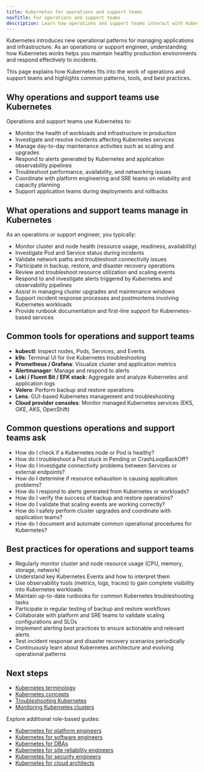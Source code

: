 ```yaml
---
title: Kubernetes for operations and support teams
navTitle: For operations and support teams
description: Learn how operations and support teams interact with Kubernetes to monitor, maintain, and troubleshoot production environments.
---
```


Kubernetes introduces new operational patterns for managing applications and infrastructure. As an operations or support engineer, understanding how Kubernetes works helps you maintain healthy production environments and respond effectively to incidents.

This page explains how Kubernetes fits into the work of operations and support teams and highlights common patterns, tools, and best practices.

## Why operations and support teams use Kubernetes

Operations and support teams use Kubernetes to:

-   Monitor the health of workloads and infrastructure in production
-   Investigate and resolve incidents affecting Kubernetes services
-   Manage day-to-day maintenance activities such as scaling and upgrades
-   Respond to alerts generated by Kubernetes and application observability pipelines
-   Troubleshoot performance, availability, and networking issues
-   Coordinate with platform engineering and SRE teams on reliability and capacity planning
-   Support application teams during deployments and rollbacks

## What operations and support teams manage in Kubernetes

As an operations or support engineer, you typically:

-   Monitor cluster and node health (resource usage, readiness, availability)
-   Investigate Pod and Service status during incidents
-   Validate network paths and troubleshoot connectivity issues
-   Participate in backup, restore, and disaster recovery operations
-   Review and troubleshoot resource utilization and scaling events
-   Respond to and investigate alerts triggered by Kubernetes and observability pipelines
-   Assist in managing cluster upgrades and maintenance windows
-   Support incident response processes and postmortems involving Kubernetes workloads
-   Provide runbook documentation and first-line support for Kubernetes-based services

## Common tools for operations and support teams

-   **kubectl**: Inspect nodes, Pods, Services, and Events
-   **k9s**: Terminal UI for live Kubernetes troubleshooting
-   **Prometheus / Grafana**: Visualize cluster and application metrics
-   **Alertmanager**: Manage and respond to alerts
-   **Loki / Fluent Bit / EFK stack**: Aggregate and analyze Kubernetes and application logs
-   **Velero**: Perform backup and restore operations
-   **Lens**: GUI-based Kubernetes management and troubleshooting
-   **Cloud provider consoles**: Monitor managed Kubernetes services (EKS, GKE, AKS, OpenShift)

## Common questions operations and support teams ask

-   How do I check if a Kubernetes node or Pod is healthy?
-   How do I troubleshoot a Pod stuck in Pending or CrashLoopBackOff?
-   How do I investigate connectivity problems between Services or external endpoints?
-   How do I determine if resource exhaustion is causing application problems?
-   How do I respond to alerts generated from Kubernetes or workloads?
-   How do I verify the success of backup and restore operations?
-   How do I validate that scaling events are working correctly?
-   How do I safely perform cluster upgrades and coordinate with application teams?
-   How do I document and automate common operational procedures for Kubernetes?

## Best practices for operations and support teams

-   Regularly monitor cluster and node resource usage (CPU, memory, storage, network)
-   Understand key Kubernetes Events and how to interpret them
-   Use observability tools (metrics, logs, traces) to gain complete visibility into Kubernetes workloads
-   Maintain up-to-date runbooks for common Kubernetes troubleshooting tasks
-   Participate in regular testing of backup and restore workflows
-   Collaborate with platform and SRE teams to validate scaling configurations and SLOs
-   Implement alerting best practices to ensure actionable and relevant alerts
-   Test incident response and disaster recovery scenarios periodically
-   Continuously learn about Kubernetes architecture and evolving operational patterns

## Next steps

-   [Kubernetes terminology](/portal/kubernetes/learn/explained/terminology/)
-   [Kubernetes concepts](./kubernetes-concepts)
-   [Troubleshooting Kubernetes](/portal/kubernetes/learn/how-to/troubleshooting-on-kubernetes/)
-   [Monitoring Kubernetes clusters](./how-to/monitor-kubernetes-cluster)

Explore additional role-based guides:

-   [Kubernetes for platform engineers](./platform-engineers)
-   [Kubernetes for software engineers](./software-engineers)
-   [Kubernetes for DBAs](./dbas)
-   [Kubernetes for site reliability engineers](./sres)
-   [Kubernetes for security engineers](./security-engineers)
-   [Kubernetes for cloud architects](./cloud-architects)
